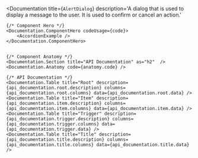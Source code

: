 







<Documentation
    title={`AlertDialog`}
    description='A dialog that is used to display a message to the user. It is used to confirm or cancel an action.'
>

    {/* Component Hero */}
    <Documentation.ComponentHero codeUsage={code}>
        <AccordionExample />
    </Documentation.ComponentHero>


    {/* Component Anatomy */}
    <Documentation.Section title="API Documentation" as="h2"  />
    <Documentation.Anatomy code={anatomy.code} />

    {/* API Documentation */}
    <Documentation.Table title="Root" description={api_documentation.root.description} columns={api_documentation.root.columns} data={api_documentation.root.data} />
    <Documentation.Table title="Item" description={api_documentation.item.description} columns={api_documentation.item.columns} data={api_documentation.item.data} />
    <Documentation.Table title="Trigger" description={api_documentation.trigger.description} columns={api_documentation.trigger.columns} data={api_documentation.trigger.data} />
    <Documentation.Table title="Title" description={api_documentation.title.description} columns={api_documentation.title.columns} data={api_documentation.title.data} />
    
    

</Documentation>